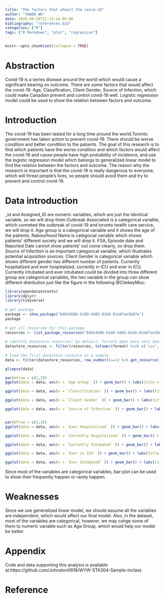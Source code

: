 ```yaml
---
title: "The factors that afeect the covid-19"
author: "YUWEN WU"
date: 2020-09-26T21:13:14-05:00
bibliography: "references.bib"
categories: ["R"]
tags: ["R Markdown", "plot", "regression"]
---
```


```r
knitr::opts_chunk$set(collapse = TRUE)
```
# Abstraction
Covid-19 is a series disease around the world which would cause a significant bearing on outcome. There are some factors that would affect the covid-19: Age, Classification, Client Gender, Source of Infection, which could make Canadian prevent and control covid-19 well. Logistic regression model could be used to show the relation between factors and outcome.


# Introduction
The covid-19 has been lasted for a long time around the world.Toronto government has taken action to prevent covid-19. There should be worse condition and better condition to the patients. The goal of this research is to find which patients have the worse condition and which factors would affect the covid-19 and cause people have high probability of incidence, and use the logistic regression model which belongs to generalized linear model to find the relation between the factors and outcome. The reason why the research is important is that the covid-19 is really dangerous to everyone, which will threat people's lives, so people should avoid them and try to prevent and control covid-19.

# Data introduction

_id and Assigned_ID are numeric variables, which are just the identical variable, so we will drop them.Outbreak Associated is a categorical variable, which conneted the outbreak of covid-19 and toronto health care service, we will drop it. Age group is a categorical variable and it shows the age of the patients. Nabourhood Name is  categocial variable which shows patients' different society and we will drop it. FSA, Episode date and Reported Date cannot show patients' out come clearly, so drop them. Source of Infection is an important categorical variable, which illustrates potential acquisition sources. Client Gender is categorical variable which shows different gender has different number of patients. Currently hospitalized and ever hospitalized, currently in ICU and ever in ICU, Currently intubated and ever intubated could be divided into three different group  are categorical variables, the two variable in the group can show different distrbution just like the figure in the following @CitekeyMisc.

```r
library(opendatatoronto)
library(dplyr)
library(tidyverse)
 
# get package
package <- show_package("64b54586-6180-4485-83eb-81e8fae3b8fe")
package
 
# get all resources for this package
resources <- list_package_resources("64b54586-6180-4485-83eb-81e8fae3b8fe")
 
# identify datastore resources; by default, Toronto Open Data sets datastore resource format to CSV for non-geospatial and GeoJSON for geospatial resources
datastore_resources <- filter(resources, tolower(format) %in% c('csv', 'geojson'))
 
# load the first datastore resource as a sample
data <- filter(datastore_resources, row_number()==1) %>% get_resource()

glimpse(data)

par(mfrow = c(2,2))
ggplot(data = data, aes(x = `Age Group` )) + geom_bar() + labs(title = "P1 Age group") + theme(text = element_text(size=6))

ggplot(data = data, aes(x = `Classification` )) + geom_bar() + labs(title = "P2 Classification") + theme(text = element_text(size=6))

ggplot(data = data, aes(x = `Client Gender` )) + geom_bar() + labs(title = "P3 Client Gender") + theme(text = element_text(size=6))

ggplot(data = data, aes(x = `Source of Infection` )) + geom_bar() + labs(title = "P4 Source of Infection") + theme(text = element_text(size=6))


par(mfrow = c(3,2))
ggplot(data = data, aes(x = `Ever Hospitalized` )) + geom_bar() + labs(title = "P5 Ever Hospitalized") + theme(text = element_text(size=6))

ggplot(data = data, aes(x = `Currently Hospitalized` )) + geom_bar() + labs(title = "P6 Currently Hospitalized") + theme(text = element_text(size=6))

ggplot(data = data, aes(x = `Currently Intubated` )) + geom_bar() + labs(title = "P7 Currently Intubated") + theme(text = element_text(size=6))

ggplot(data = data, aes(x = `Ever in ICU` )) + geom_bar() + labs(title = "P8 Ever in ICU") + theme(text = element_text(size=6))

ggplot(data = data, aes(x = `Ever Intubated` )) + geom_bar() + labs(title = "P9 Ever Intubated") + theme(text = element_text(size=6))


```
Since most of the variables are categorical variables, bar-plot can be used to show their frequently happen or rarely happen.

# Weaknesses
Since we use generalized linear model, we should assume all the variables are independent, which would affect our final model. Also, in the dataset, most of the variables are categorical, however, we may cahge some of them to numeric variable such as Age Group, which would help our model be better.

# Appendix
Code and data supporting this analysis is available at:https://github.com/Johnston0618/WYW-STA304-Sample-inclass

# Reference

